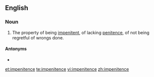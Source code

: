 ==English==

===Noun===
{{en-noun|-|s}}

# The property of being [[impenitent]], of lacking [[penitence]], of not being regretful of wrongs done.

====Antonyms====
* {{l|en|penitence}}

[[et:impenitence]]
[[te:impenitence]]
[[vi:impenitence]]
[[zh:impenitence]]
